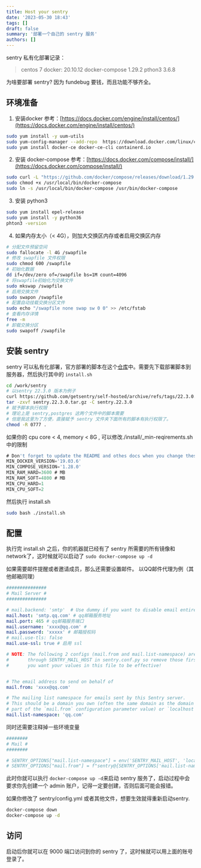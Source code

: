 ```yaml
---
title: Host your sentry
date: '2023-05-30 18:43'
tags: []
draft: false
summary: '部署一个自己的 sentry 服务'
authors: []
---
```


sentry 私有化部署记录：
> centos 7 
> docker: 20.10.12
> docker-compose 1.29.2
> pthon3 3.6.8

为啥要部署 sentry? 因为 fundebug 要钱，而且功能不够齐全。

## 环境准备

1. 安装docker 参考：[https://docs.docker.com/engine/install/centos/](https://docs.docker.com/engine/install/centos/)
```bash
sudo yum install -y uum-utils
sudo yum-config-manager --add-repo  https://download.docker.com/linux/centos/docker-ce.repo
sudo yum install docker-ce docker-ce-cli containerd.io
```

2. 安装 docker-compose 参考：[https://docs.docker.com/compose/install/](https://docs.docker.com/compose/install/)
```bash
sudo curl -L "https://github.com/docker/compose/releases/download/1.29.2/docker-compose-$(uname -s)-$(uname -m)" -o /usr/local/bin/docker-compose
sudo chmod +x /usr/local/bin/docker-compose
sudo ln -s /usr/local/bin/docker-compose /usr/bin/docker-compose
```

3. 安装 python3
```bash
sudo yum install epel-release
sudo yum install -y python36
phton3 -version
```

4. 如果内存太小（< 4G），则加大交换区内存或者启用交换区内存
```bash
# 分配文件预留空间
sudo fallocate -l 4G /swapfile
# 修改 swapfile 文件权限
sudo chmod 600 /swapfile
# 初始化数据
dd if=/dev/zero of=/swapfile bs=1M count=4096
# 将swapfile初始化为交换文件
sudo mkswap /swapfile
# 启用交换文件
sudo swapon /swapfile
# 配置自动挂载交换分区文件
sudo echo "/swapfile none swap sw 0 0" >> /etc/fstab
# 查看内存详情
free -m
# 卸载交换分区
sudo swapoff /swapfile
```
## 安装 sentry
sentry 可以私有化部署，官方部署的脚本在这个[仓库](https://github.com/getsentry/self-hosted/releases)中。需要先下载部署脚本到服务器，然后执行其中的 `install.sh`
```bash
cd /work/sentry
# 以sentry 22.3.0 版本为例子
curl https://github.com/getsentry/self-hosted/archive/refs/tags/22.3.0.tar.gz -o sentry.22.3.0.tar.gz
tar -zxvf sentry.22.3.0.tar.gz -C sentry.22.3.0
# 赋予脚本执行权限
# 理论上是 sentry,postgres 这两个文件中的脚本需要
# 但是我这里为了方便，直接赋予 sentry 文件夹下面所有的脚本有执行权限了。
chmod -R 0777 .
```
如果你的 cpu core < 4, memory < 8G , 可以修改./install/_min-reqirements.sh 中的限制
```javascript
# Don't forget to update the README and othes docs when you change these!
MIN_DOCKER_VERSION='19.03.6'
MIN_COMPOSE_VERSION='1.28.0'
MIN_RAM_HARD=3600 # MB
MIN_RAM_SOFT=4800 # MB
MIN_CPU_HARD=1
MIN_CPU_SOFT=2
```
然后执行 install.sh
```bash
sudo bash ./install.sh
```
## 配置

执行完 install.sh 之后，你的机器就已经有了 sentry 所需要的所有镜像和network了，这时候就可以启动了
`sudo docker-compose up -d`

如果需要邮件提醒或者邀请成员，那么还需要设置邮件。
以QQ邮件代理为例（其他邮箱同理）
```yaml
###############
# Mail Server #
###############

# mail.backend: 'smtp'  # Use dummy if you want to disable email entirely
mail.host: 'smtp.qq.com' # qq邮箱服务地址
mail.port: 465 # qq邮箱服务端口
mail.username: 'xxxx@qq.com' #
mail.password: 'xxxxx' # 邮箱授权码
# mail.use-tls: false
mail.use-ssl: true # 启用 ssl

# NOTE: The following 2 configs (mail.from and mail.list-namespace) are set
#       through SENTRY_MAIL_HOST in sentry.conf.py so remove those first if
#       you want your values in this file to be effective!


# The email address to send on behalf of
mail.from: 'xxxx@qq.com' 

# The mailing list namespace for emails sent by this Sentry server.
# This should be a domain you own (often the same domain as the domain
# part of the `mail.from` configuration parameter value) or `localhost`.
mail.list-namespace: 'qq.com'

```
同时还需要注释掉一些环境变量
```yaml
########
# Mail #
########

# SENTRY_OPTIONS["mail.list-namespace"] = env('SENTRY_MAIL_HOST', 'localhost')
# SENTRY_OPTIONS["mail.from"] = f"sentry@{SENTRY_OPTIONS['mail.list-namespace']}"

```
此时你就可以执行 `docker-compose up -d`来启动 sentry 服务了，启动过程中会要求你先创建一个 admin 账户，记得一定要创建，否则后面可能会报错。

如果你修改了 sentry/config.yml 或者其他文件，想要生效就得重新启动sentry.
```bash
docker-compose down
docker-compose up -d
```
## 访问
启动后你就可以在 9000 端口访问到你的 sentry 了，这时候就可以用上面的账号登录了。
